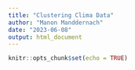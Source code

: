 ```yaml
---
title: "Clustering Clima Data"
author: "Manon Manddernach"
date: "2023-06-08"
output: html_document
---
```


```r
knitr::opts_chunk$set(echo = TRUE)
```

